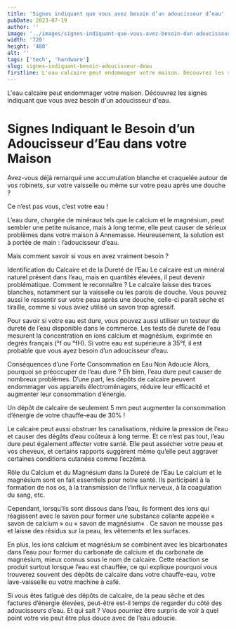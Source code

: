 ```yaml
---
title: 'Signes indiquant que vous avez besoin d’un adoucisseur d’eau'
pubDate: 2023-07-19
author: ''
image: '../images/signes-indiquant-que-vous-avez-besoin-dun-adoucisseur-eau-image.jpg'
width: '720'
height: '480'
alt: ''
tags: ['tech', 'hardware']
slug: signes-indiquant-besoin-adoucisseur-deau
firstline: L'eau calcaire peut endommager votre maison. Découvrez les signes indiquant que vous avez besoin d'un adoucisseur d'eau.
---
```


L'eau calcaire peut endommager votre maison. Découvrez les signes indiquant que vous avez besoin d'un adoucisseur d'eau.

# Signes Indiquant le Besoin d’un Adoucisseur d’Eau dans votre Maison

Avez-vous déjà remarqué une accumulation blanche et craquelée autour de vos robinets, sur votre vaisselle ou même sur votre peau après une douche ?

Ce n’est pas vous, c’est votre eau !

L’eau dure, chargée de minéraux tels que le calcium et le magnésium, peut sembler une petite nuisance, mais à long terme, elle peut causer de sérieux problèmes dans votre maison à Annemasse. Heureusement, la solution est à portée de main : l’adoucisseur d’eau.

Mais comment savoir si vous en avez vraiment besoin ?

 

Identification du Calcaire et de la Dureté de l’Eau
Le calcaire est un minéral naturel présent dans l’eau, mais en quantités élevées, il peut devenir problématique. Comment le reconnaître ? Le calcaire laisse des traces blanches, notamment sur la vaisselle ou les parois de douche. Vous pouvez aussi le ressentir sur votre peau après une douche, celle-ci paraît sèche et tiraille, comme si vous aviez utilisé un savon trop agressif.

Pour savoir si votre eau est dure, vous pouvez aussi utiliser un testeur de dureté de l’eau disponible dans le commerce. Les tests de dureté de l’eau mesurent la concentration en ions calcium et magnésium, exprimée en degrés français (°f ou °fH). Si votre eau est supérieure à 35°f, il est probable que vous ayez besoin d’un adoucisseur d’eau.

 

Conséquences d’une Forte Consommation en Eau Non Adoucie
Alors, pourquoi se préoccuper de l’eau dure ? Eh bien, l’eau dure peut causer de nombreux problèmes. D’une part, les dépôts de calcaire peuvent endommager vos appareils électroménagers, réduire leur efficacité et augmenter leur consommation d’énergie.

Un dépôt de calcaire de seulement 5 mm peut augmenter la consommation d’énergie de votre chauffe-eau de 30% !

Le calcaire peut aussi obstruer les canalisations, réduire la pression de l’eau et causer des dégâts d’eau coûteux à long terme. Et ce n’est pas tout, l’eau dure peut également affecter votre santé. Elle peut assécher votre peau et vos cheveux, et certains rapports suggèrent même qu’elle peut aggraver certaines conditions cutanées comme l’eczéma.

 

Rôle du Calcium et du Magnésium dans la Dureté de l’Eau
Le calcium et le magnésium sont en fait essentiels pour notre santé. Ils participent à la formation de nos os, à la transmission de l’influx nerveux, à la coagulation du sang, etc.

Cependant, lorsqu’ils sont dissous dans l’eau, ils forment des ions qui réagissent avec le savon pour former une substance collante appelée « savon de calcium » ou « savon de magnésium« . Ce savon ne mousse pas et laisse des résidus sur la peau, les vêtements et les surfaces.

En plus, les ions calcium et magnésium se combinent avec les bicarbonates dans l’eau pour former du carbonate de calcium et du carbonate de magnésium, mieux connus sous le nom de calcaire. Cette réaction se produit surtout lorsque l’eau est chauffée, ce qui explique pourquoi vous trouverez souvent des dépôts de calcaire dans votre chauffe-eau, votre lave-vaisselle ou votre machine à café.

Si vous êtes fatigué des dépôts de calcaire, de la peau sèche et des factures d’énergie élevées, peut-être est-il temps de regarder du côté des adoucisseurs d’eau. Et qui sait ? Vous pourriez être surpris de voir à quel point votre vie peut être plus douce avec de l’eau adoucie.